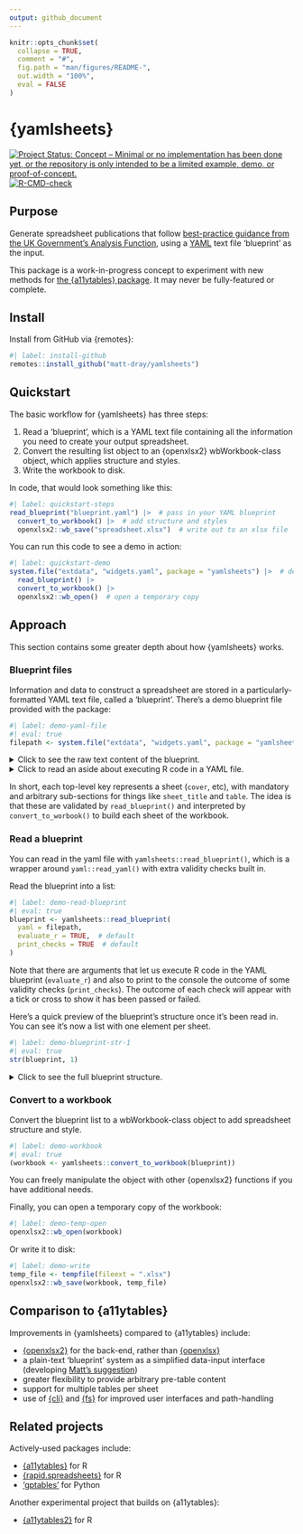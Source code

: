 ```yaml
---
output: github_document
---
```


<!-- README.md is generated from README.Rmd. Please edit that file -->

```r
knitr::opts_chunk$set(
  collapse = TRUE,
  comment = "#",
  fig.path = "man/figures/README-",
  out.width = "100%",
  eval = FALSE
)
```

# {yamlsheets}

<!-- badges: start -->
[![Project Status: Concept – Minimal or no implementation has been done yet, or the repository is only intended to be a limited example, demo, or proof-of-concept.](https://www.repostatus.org/badges/latest/concept.svg)](https://www.repostatus.org/#concept)
[![R-CMD-check](https://github.com/matt-dray/yamlsheets/actions/workflows/R-CMD-check.yaml/badge.svg)](https://github.com/matt-dray/yamlsheets/actions/workflows/R-CMD-check.yaml)
<!-- badges: end -->

## Purpose

Generate spreadsheet publications that follow [best-practice guidance from the UK Government's Analysis Function](https://analysisfunction.civilservice.gov.uk/policy-store/releasing-statistics-in-spreadsheets/), using a [YAML](https://yaml.org/) text file 'blueprint' as the input.

This package is a work-in-progress concept to experiment with new methods for [the {a11ytables} package](https://github.com/co-analysis/a11ytables). It may never be fully-featured or complete.

## Install

Install from GitHub via {remotes}:

```r
#| label: install-github
remotes::install_github("matt-dray/yamlsheets")
```

## Quickstart

The basic workflow for {yamlsheets} has three steps:

1. Read a 'blueprint', which is a YAML text file containing all the information you need to create your output spreadsheet.
2. Convert the resulting list object to an {openxlsx2} wbWorkbook-class object, which applies structure and styles.
3. Write the workbook to disk.

In code, that would look something like this:

```r
#| label: quickstart-steps
read_blueprint("blueprint.yaml") |>  # pass in your YAML blueprint
  convert_to_workbook() |>  # add structure and styles
  openxlsx2::wb_save("spreadsheet.xlsx")  # write out to an xlsx file
```

You can run this code to see a demo in action:

```r
#| label: quickstart-demo
system.file("extdata", "widgets.yaml", package = "yamlsheets") |>  # demo file
  read_blueprint() |> 
  convert_to_workbook() |> 
  openxlsx2::wb_open()  # open a temporary copy
```

## Approach

This section contains some greater depth about how {yamlsheets} works.

### Blueprint files

Information and data to construct a spreadsheet are stored in a particularly-formatted YAML text file, called a 'blueprint'. There's a demo blueprint file provided with the package:

```r
#| label: demo-yaml-file
#| eval: true
filepath <- system.file("extdata", "widgets.yaml", package = "yamlsheets")
```

<details><summary>Click to see the raw text content of the blueprint.</summary>

```r
#| label: demo-yaml-text
#| eval: true
cat(readLines(filepath), sep = "\n")
```

</details>

<details><summary>Click to read an aside about executing R code in a YAML file.</summary>

You can read a YAML file with `yaml::read_yaml()`. With the argument `eval.expr = TRUE` you can execute R code on-read by pre-pending `!expr` to any lines of your YAML file that you want evaluated as R code. This could, for example, be used to read in data sets stored as CSV files.

The demo blueprint in this package has the line `table: !expr read.csv(system.file("extdata", "widgets.csv", package = "yamlsheets"))`, which reads a demo CSV file that contains the data for Table 1. Let's see what happens when you choose to evaluate that line or not.

```r
#| label: demo-yaml-read
#| eval: true
yaml_raw <- yaml::read_yaml(filepath, eval.expr = FALSE)
yaml_evaluated <- yaml::read_yaml(filepath, eval.expr = TRUE)
```

Here you can see the raw, unevaluated R code in the YAML:

```r
#| label: demo-yaml-raw
#| eval: true
yaml_raw$table_1$table
```

And here you can see it's been evaluated and the data from the CSV file has been read in:

```r
#| label: demo-yaml-executed
#| eval: true
yaml_evaluated$table_1$table
```

</details>

In short, each top-level key represents a sheet (`cover`, etc), with mandatory and arbitrary sub-sections for things like `sheet_title` and `table`. The idea is that these are validated by `read_blueprint()` and interpreted by `convert_to_worbook()` to build each sheet of the workbook.

### Read a blueprint

You can read in the yaml file with `yamlsheets::read_blueprint()`, which is a wrapper around `yaml::read_yaml()` with extra validity checks built in.

Read the blueprint into a list:

```r
#| label: demo-read-blueprint
#| eval: true
blueprint <- yamlsheets::read_blueprint(
  yaml = filepath,
  evaluate_r = TRUE,  # default
  print_checks = TRUE  # default
)
```

Note that there are arguments that let us execute R code in the YAML blueprint (`evaluate_r`) and also to print to the console the outcome of some validity checks (`print_checks`). The outcome of each check will appear with a tick or cross to show it has been passed or failed.

Here's a quick preview of the blueprint's structure once it's been read in. You can see it's now a list with one element per sheet.

```r
#| label: demo-blueprint-str-1
#| eval: true
str(blueprint, 1)
```

<details><summary>Click to see the full blueprint structure.</summary>

Here's the full structure:

```r
#| label: demo-blueprint-str
#| eval: true
str(blueprint)
```

And the full contents in list form:

```r
#| label: demo-blueprint-full
#| eval: true
blueprint
```

</details>

### Convert to a workbook

Convert the blueprint list to a wbWorkbook-class object to add spreadsheet structure and style.

```r
#| label: demo-workbook
#| eval: true
(workbook <- yamlsheets::convert_to_workbook(blueprint))
```

You can freely manipulate the object with other {openxlsx2} functions if you have additional needs.

Finally, you can open a temporary copy of the workbook:

```r
#| label: demo-temp-open
openxlsx2::wb_open(workbook)
```

Or write it to disk:

```r
#| label: demo-write
temp_file <- tempfile(fileext = ".xlsx")
openxlsx2::wb_save(workbook, temp_file)
```

## Comparison to {a11ytables}

Improvements in {yamlsheets} compared to {a11ytables} include:

* [{openxlsx2}](https://janmarvin.github.io/openxlsx2/) for the back-end, rather than [{openxlsx}](https://ycphs.github.io/openxlsx/index.html)
* a plain-text 'blueprint' system as a simplified data-input interface (developing [Matt's suggestion](https://github.com/co-analysis/a11ytables/issues/65))
* greater flexibility to provide arbitrary pre-table content
* support for multiple tables per sheet
* use of [{cli}](https://cli.r-lib.org/) and [{fs}](https://fs.r-lib.org/) for improved user interfaces and path-handling

## Related projects

Actively-used packages include:

* [{a11ytables}](https://github.com/co-analysis/a11ytables) for R
* [{rapid.spreadsheets}](https://github.com/RAPID-ONS/rapid.spreadsheets) for R
* ['gptables'](https://github.com/best-practice-and-impact/gptables) for Python

Another experimental project that builds on {a11ytables}:

* [{a11ytables2}](https://github.com/matt-dray/a11ytables2) for R
